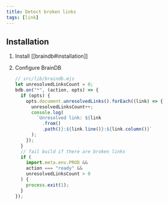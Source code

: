 ```yaml
---
title: Detect broken links
tags: [link]
---
```


## Installation


<Steps>

1. Install [[braindb#installation]]

2. Configure BrainDB

   ```js
   // src/lib/braindb.mjs
   let unresolvedLinksCount = 0;
   bdb.on("*", (action, opts) => {
     if (opts) {
       opts.document.unresolvedLinks().forEach((link) => {
         unresolvedLinksCount++;
         console.log(
           `Unresolved link: ${link
             .from()
             .path()}:${link.line()}:${link.column()}`
         );
       });
     }
     // fail build if there are broken links
     if (
       import.meta.env.PROD &&
       action === "ready" &&
       unresolvedLinksCount > 0
     ) {
       process.exit(1);
     }
   });
   ```

</Steps>

